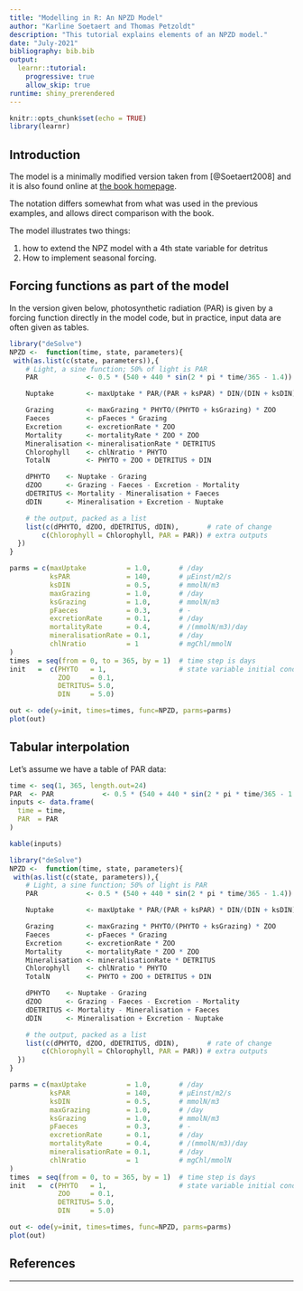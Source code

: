```yaml
---
title: "Modelling in R: An NPZD Model"
author: "Karline Soetaert and Thomas Petzoldt"
description: "This tutorial explains elements of an NPZD model."
date: "July-2021"
bibliography: bib.bib
output: 
  learnr::tutorial:
    progressive: true
    allow_skip: true
runtime: shiny_prerendered
---
```


```r
knitr::opts_chunk$set(echo = TRUE)
library(learnr)
```

## Introduction

The model is a minimally modified version taken from [@Soetaert2008] and 
it is also found online at [the book homepage](https://www.springer.com/gp/book/9781402086236).

The notation differs somewhat from what was used in the previous examples, and 
allows direct comparison with the book.

The model illustrates two things:

1. how to extend the NPZ model with a 4th state variable for detritus
2. How to implement seasonal forcing.

## Forcing functions as part of the model

In the version given below,
photosynthetic radiation (PAR) is given by a forcing function directly in the model code,
but in practice, input data are often given as tables.


```r
library("deSolve")
NPZD <-  function(time, state, parameters){
 with(as.list(c(state, parameters)),{
    # Light, a sine function; 50% of light is PAR
    PAR            <- 0.5 * (540 + 440 * sin(2 * pi * time/365 - 1.4))

    Nuptake        <- maxUptake * PAR/(PAR + ksPAR) * DIN/(DIN + ksDIN) * PHYTO

    Grazing        <- maxGrazing * PHYTO/(PHYTO + ksGrazing) * ZOO
    Faeces         <- pFaeces * Grazing
    Excretion      <- excretionRate * ZOO
    Mortality      <- mortalityRate * ZOO * ZOO
    Mineralisation <- mineralisationRate * DETRITUS
    Chlorophyll    <- chlNratio * PHYTO
    TotalN         <- PHYTO + ZOO + DETRITUS + DIN

    dPHYTO    <- Nuptake - Grazing
    dZOO      <- Grazing - Faeces - Excretion - Mortality
    dDETRITUS <- Mortality - Mineralisation + Faeces
    dDIN      <- Mineralisation + Excretion - Nuptake

    # the output, packed as a list
    list(c(dPHYTO, dZOO, dDETRITUS, dDIN),       # rate of change
        c(Chlorophyll = Chlorophyll, PAR = PAR)) # extra outputs
  })
}

parms = c(maxUptake          = 1.0,       # /day
          ksPAR              = 140,       # µEinst/m2/s
          ksDIN              = 0.5,       # mmolN/m3
          maxGrazing         = 1.0,       # /day
          ksGrazing          = 1.0,       # mmolN/m3
          pFaeces            = 0.3,       # -
          excretionRate      = 0.1,       # /day
          mortalityRate      = 0.4,       # /(mmolN/m3)/day
          mineralisationRate = 0.1,       # /day
          chlNratio          = 1          # mgChl/mmolN
)
times  = seq(from = 0, to = 365, by = 1)  # time step is days
init   =  c(PHYTO   = 1,                  # state variable initial conditions, units mmolN/m3
            ZOO     = 0.1,
            DETRITUS= 5.0,
            DIN     = 5.0)
```

```r
out <- ode(y=init, times=times, func=NPZD, parms=parms)
plot(out)
```

## Tabular interpolation

Let's assume we have a table of PAR data:

```r
time <- seq(1, 365, length.out=24)
PAR  <- PAR            <- 0.5 * (540 + 440 * sin(2 * pi * time/365 - 1.4))
inputs <- data.frame(
  time = time,
  PAR  = PAR
)
```

```r
kable(inputs)
```




```r
library("deSolve")
NPZD <-  function(time, state, parameters){
 with(as.list(c(state, parameters)),{
    # Light, a sine function; 50% of light is PAR
    PAR            <- 0.5 * (540 + 440 * sin(2 * pi * time/365 - 1.4))

    Nuptake        <- maxUptake * PAR/(PAR + ksPAR) * DIN/(DIN + ksDIN) * PHYTO

    Grazing        <- maxGrazing * PHYTO/(PHYTO + ksGrazing) * ZOO
    Faeces         <- pFaeces * Grazing
    Excretion      <- excretionRate * ZOO
    Mortality      <- mortalityRate * ZOO * ZOO
    Mineralisation <- mineralisationRate * DETRITUS
    Chlorophyll    <- chlNratio * PHYTO
    TotalN         <- PHYTO + ZOO + DETRITUS + DIN

    dPHYTO    <- Nuptake - Grazing
    dZOO      <- Grazing - Faeces - Excretion - Mortality
    dDETRITUS <- Mortality - Mineralisation + Faeces
    dDIN      <- Mineralisation + Excretion - Nuptake

    # the output, packed as a list
    list(c(dPHYTO, dZOO, dDETRITUS, dDIN),       # rate of change
        c(Chlorophyll = Chlorophyll, PAR = PAR)) # extra outputs
  })
}

parms = c(maxUptake          = 1.0,       # /day
          ksPAR              = 140,       # µEinst/m2/s
          ksDIN              = 0.5,       # mmolN/m3
          maxGrazing         = 1.0,       # /day
          ksGrazing          = 1.0,       # mmolN/m3
          pFaeces            = 0.3,       # -
          excretionRate      = 0.1,       # /day
          mortalityRate      = 0.4,       # /(mmolN/m3)/day
          mineralisationRate = 0.1,       # /day
          chlNratio          = 1          # mgChl/mmolN
)
times  = seq(from = 0, to = 365, by = 1)  # time step is days
init   =  c(PHYTO   = 1,                  # state variable initial conditions, units mmolN/m3
            ZOO     = 0.1,
            DETRITUS= 5.0,
            DIN     = 5.0)
```

```r
out <- ode(y=init, times=times, func=NPZD, parms=parms)
plot(out)
```


## References

<div id="refs"></div>

----
